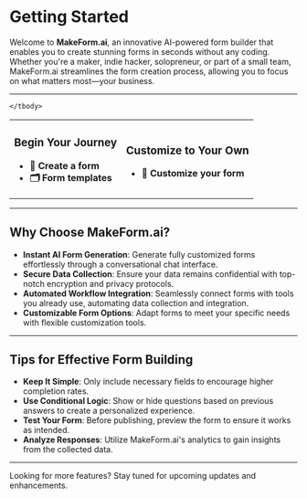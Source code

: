 
# Getting Started

Welcome to **MakeForm.ai**, an innovative AI-powered form builder that enables you to create stunning forms in seconds without any coding. Whether you're a maker, indie hacker, solopreneur, or part of a small team, MakeForm.ai streamlines the form creation process, allowing you to focus on what matters most—your business.

---

<div className="w-full">
  <table className="w-full border-separate border-spacing-y-5">
    <tbody>
      <tr>
        <td className="w-1/2 p-6 rounded-lg align-top">
          <h3 className="text-lg font-semibold mb-4">Begin Your Journey</h3>
          <ul className="list-none space-y-2">
            <li className="underline"> <Link href="./get-start/create-form"><strong>📄 Create a form</strong></Link></li>
            <li className="underline"> <Link href="./get-start/form-templates"><strong>🗂️ Form templates</strong></Link></li>
          </ul>
        </td>
        <td className="w-1/2 p-6 rounded-lg align-top">
          <h3 className="text-lg font-semibold mb-4">Customize to Your Own</h3>
          <ul className="list-none space-y-2">
            <li className="underline"> <Link href="./get-start/customize-form"><strong>🎨 Customize your form</strong></Link></li>
          </ul>
        </td>
      </tr>

    </tbody>

  </table>
</div>

---

## Why Choose MakeForm.ai?

- **Instant AI Form Generation**: Generate fully customized forms effortlessly through a conversational chat interface.
- **Secure Data Collection**: Ensure your data remains confidential with top-notch encryption and privacy protocols.
- **Automated Workflow Integration**: Seamlessly connect forms with tools you already use, automating data collection and integration.
- **Customizable Form Options**: Adapt forms to meet your specific needs with flexible customization tools.

---

## Tips for Effective Form Building

- **Keep It Simple**: Only include necessary fields to encourage higher completion rates.
- **Use Conditional Logic**: Show or hide questions based on previous answers to create a personalized experience.
- **Test Your Form**: Before publishing, preview the form to ensure it works as intended.
- **Analyze Responses**: Utilize MakeForm.ai's analytics to gain insights from the collected data.

---

<Callout type="info">
  Looking for more features? Stay tuned for upcoming updates and enhancements.
</Callout>
